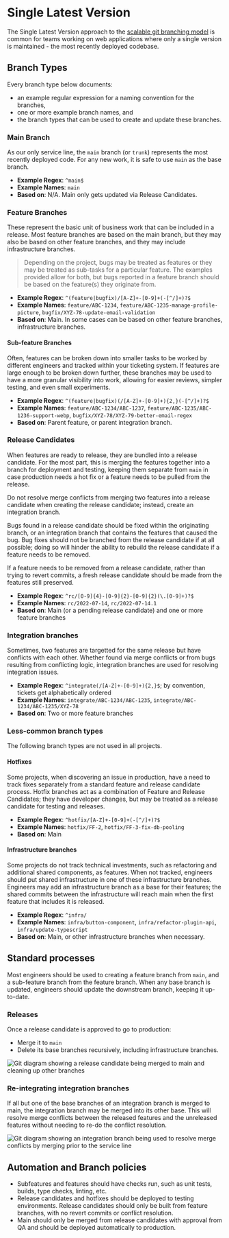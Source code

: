 

# Single Latest Version

The Single Latest Version approach to the [scalable git branching model][1] is common for teams working on web
applications where only a single version is maintained - the most recently deployed codebase.

## Branch Types

Every branch type below documents:
* an example regular expression for a naming convention for the branches,
* one or more example branch names, and
* the branch types that can be used to create and update these branches.

### Main Branch

As our only service line, the `main` branch (or `trunk`) represents the most recently deployed code. For any new work,
it is safe to use `main` as the base branch.

* **Example Regex**: `^main$`
* **Example Names**: `main`
* **Based on**: N/A. Main only gets updated via Release Candidates.

### Feature Branches

These represent the basic unit of business work that can be included in a release. Most feature branches are based on
the main branch, but they may also be based on other feature branches, and they may include infrastructure branches.

> Depending on the project, bugs may be treated as features or they may be treated as sub-tasks for a particular
> feature. The examples provided allow for both, but bugs reported in a feature branch should be based on the
> feature(s) they originate from.

* **Example Regex**: `^(feature|bugfix)/[A-Z]+-[0-9]+(-[^/]+)?$`
* **Example Names**: `feature/ABC-1234`, `feature/ABC-1235-manage-profile-picture`, `bugfix/XYZ-78-update-email-validation`
* **Based on**: Main. In some cases can be based on other feature branches, infrastructure branches.

#### Sub-feature Branches

Often, features can be broken down into smaller tasks to be worked by different engineers and tracked within your
ticketing system. If features are large enough to be broken down further, these branches may be used to have a more
granular visibility into work, allowing for easier reviews, simpler testing, and even small experiments.

* **Example Regex**: `^(feature|bugfix)(/[A-Z]+-[0-9]+){2,}(-[^/]+)?$`
* **Example Names**: `feature/ABC-1234/ABC-1237`, `feature/ABC-1235/ABC-1236-support-webp`, `bugfix/XYZ-78/XYZ-79-better-email-regex`
* **Based on**: Parent feature, or parent integration branch.

### Release Candidates

When features are ready to release, they are bundled into a release candidate. For the most part, this is merging the
features together into a branch for deployment and testing, keeping them separate from `main` in case production needs
a hot fix or a feature needs to be pulled from the release.

Do not resolve merge conflicts from merging two features into a release candidate when creating the release candidate;
instead, create an integration branch.

Bugs found in a release candidate should be fixed within the originating branch, or an integration branch that contains
the features that caused the bug. Bug fixes should not be branched from the release candidate if at all possible; doing
so will hinder the ability to rebuild the release candidate if a feature needs to be removed.

If a feature needs to be removed from a release candidate, rather than trying to revert commits, a fresh release
candidate should be made from the features still preserved.

* **Example Regex**: `^rc/[0-9]{4}-[0-9]{2}-[0-9]{2}(\.[0-9]+)?$`
* **Example Names**: `rc/2022-07-14`, `rc/2022-07-14.1`
* **Based on**: Main (or a pending release candidate) and one or more feature branches

### Integration branches

Sometimes, two features are targetted for the same release but have conflicts with each other. Whether found via merge
conflicts or from bugs resulting from conflicting logic, integration branches are used for resolving integration
issues.

* **Example Regex**: `^integrate(/[A-Z]+-[0-9]+){2,}$`; by convention, tickets get alphabetically ordered
* **Example Names**: `integrate/ABC-1234/ABC-1235`, `integrate/ABC-1234/ABC-1235/XYZ-78`
* **Based on**: Two or more feature branches

### Less-common branch types

The following branch types are not used in all projects.

#### Hotfixes

Some projects, when discovering an issue in production, have a need to track fixes separately from a standard feature
and release candidate process. Hotfix branches act as a combination of Feature and Release Candidates; they have
developer changes, but may be treated as a release candidate for testing and releases.

* **Example Regex**: `^hotfix/[A-Z]+-[0-9]+(-[^/]+)?$`
* **Example Names**: `hotfix/FF-2`, `hotfix/FF-3-fix-db-pooling`
* **Based on**: Main

#### Infrastructure branches

Some projects do not track technical investments, such as refactoring and additional shared components, as features.
When not tracked, engineers should put shared infrastructure in one of these infrastructure branches. Engineers may
add an infrastructure branch as a base for their features; the shared commits between the infrastructure will reach
main when the first feature that includes it is released.

* **Example Regex**: `^infra/`
* **Example Names**: `infra/button-component`, `infra/refactor-plugin-api`, `infra/update-typescript`
* **Based on**: Main, or other infrastructure branches when necessary.

## Standard processes

Most engineers should be used to creating a feature branch from `main`, and a sub-feature branch from the feature
branch. When any base branch is updated, engineers should update the downstream branch, keeping it up-to-date.

### Releases

Once a release candidate is approved to go to production:

* Merge it to `main`
* Delete its base branches recursively, including infrastructure branches.

<img src={releaseCandidateFromFeatures.src} alt="Git diagram showing a release candidate being merged to main and cleaning up other branches" />

### Re-integrating integration branches

If all but one of the base branches of an integration branch is merged to main, the integration branch may be merged
into its other base. This will resolve merge conflicts between the released features and the unreleased features
without needing to re-do the conflict resolution.

<img src={reintegrateIntegration.src} alt="Git diagram showing an integration branch being used to resolve merge conflicts by merging prior to the service line" />

## Automation and Branch policies

* Subfeatures and features should have checks run, such as unit tests, builds, type checks, linting, etc.
* Release candidates and hotfixes should be deployed to testing environments. Release candidates should only be built
  from feature branches, with no revert commits or conflict resolution.
* Main should only be merged from release candidates with approval from QA and should be deployed automatically to production.

[1]: https://principlestudios.com/article/a-scalable-git-branching-model

